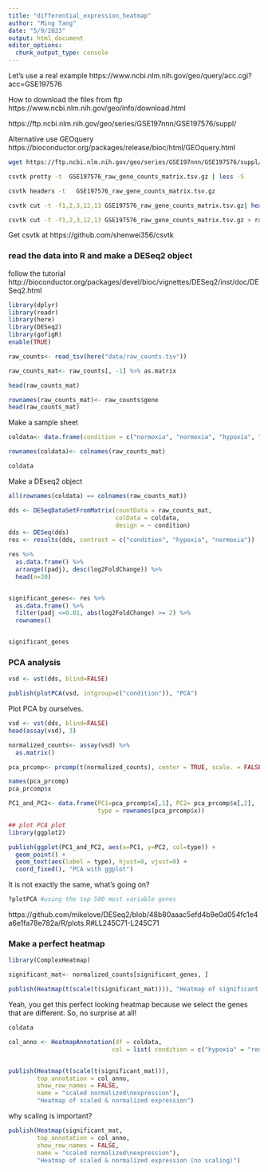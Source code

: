 ```yaml
---
title: "differential_expression_heatmap"
author: "Ming Tang"
date: "5/9/2023"
output: html_document
editor_options: 
  chunk_output_type: console
---
```


Let's use a real example https://www.ncbi.nlm.nih.gov/geo/query/acc.cgi?acc=GSE197576

How to download the files from ftp https://www.ncbi.nlm.nih.gov/geo/info/download.html

https://ftp.ncbi.nlm.nih.gov/geo/series/GSE197nnn/GSE197576/suppl/

Alternative use GEOquery https://bioconductor.org/packages/release/bioc/html/GEOquery.html

```bash
wget https://ftp.ncbi.nlm.nih.gov/geo/series/GSE197nnn/GSE197576/suppl/GSE197576_raw_gene_counts_matrix.tsv.gz

csvtk pretty -t  GSE197576_raw_gene_counts_matrix.tsv.gz | less -S

csvtk headers -t   GSE197576_raw_gene_counts_matrix.tsv.gz

csvtk cut -t -f1,2,3,12,13 GSE197576_raw_gene_counts_matrix.tsv.gz| head

csvtk cut -t -f1,2,3,12,13 GSE197576_raw_gene_counts_matrix.tsv.gz > raw_counts.tsv
```

Get csvtk at https://github.com/shenwei356/csvtk

### read the data into R and make a DESeq2 object 

follow the tutorial http://bioconductor.org/packages/devel/bioc/vignettes/DESeq2/inst/doc/DESeq2.html

```r
library(dplyr)
library(readr)
library(here)
library(DESeq2)
library(gofigR)
enable(TRUE)

raw_counts<- read_tsv(here("data/raw_counts.tsv"))

raw_counts_mat<- raw_counts[, -1] %>% as.matrix

head(raw_counts_mat)

rownames(raw_counts_mat)<- raw_counts$gene
head(raw_counts_mat)

```

Make a sample sheet 

```r
coldata<- data.frame(condition = c("normoxia", "normoxia", "hypoxia", "hypoxia"))

rownames(coldata)<- colnames(raw_counts_mat)

coldata
```

Make a DEseq2 object

```r
all(rownames(coldata) == colnames(raw_counts_mat))

dds <- DESeqDataSetFromMatrix(countData = raw_counts_mat,
                              colData = coldata,
                              design = ~ condition)
dds <- DESeq(dds)
res <- results(dds, contrast = c("condition", "hypoxia", "normoxia"))

res %>%
  as.data.frame() %>%
  arrange((padj), desc(log2FoldChange)) %>%
  head(n=30)


significant_genes<- res %>%
  as.data.frame() %>%
  filter(padj <=0.01, abs(log2FoldChange) >= 2) %>% 
  rownames()


significant_genes
```


### PCA analysis

```r
vsd <- vst(dds, blind=FALSE)

publish(plotPCA(vsd, intgroup=c("condition")), "PCA")
```


Plot PCA by ourselves.

```r
vsd <- vst(dds, blind=FALSE)
head(assay(vsd), 3)

normalized_counts<- assay(vsd) %>% 
  as.matrix()

pca_prcomp<- prcomp(t(normalized_counts), center = TRUE, scale. = FALSE)

names(pca_prcomp)
pca_prcomp$x

PC1_and_PC2<- data.frame(PC1=pca_prcomp$x[,1], PC2= pca_prcomp$x[,2], 
                         type = rownames(pca_prcomp$x))

## plot PCA plot
library(ggplot2)

publish(ggplot(PC1_and_PC2, aes(x=PC1, y=PC2, col=type)) + 
  geom_point() + 
  geom_text(aes(label = type), hjust=0, vjust=0) +
  coord_fixed(), "PCA with ggplot")
```

It is not exactly the same, what's going on? 


```r
?plotPCA #using the top 500 most variable genes

```

https://github.com/mikelove/DESeq2/blob/48b80aaac5efd4b9e0d054fc1e4a6e1fa78e782a/R/plots.R#LL245C71-L245C71


### Make a perfect heatmap

```r
library(ComplexHeatmap)

significant_mat<- normalized_counts[significant_genes, ] 

publish(Heatmap(t(scale(t(significant_mat)))), "Heatmap of significant genes")

```


Yeah, you get this perfect looking heatmap because we select the genes that are different. So, no surprise at all!


```r
coldata

col_anno <- HeatmapAnnotation(df = coldata, 
                             col = list( condition = c("hypoxia" = "red", "normoxia" = "blue")))


publish(Heatmap(t(scale(t(significant_mat))), 
        top_annotation = col_anno,
        show_row_names = FALSE,
        name = "scaled normalized\nexpression"), 
        "Heatmap of scaled & normalized expression")
```

why scaling is important?


```r
publish(Heatmap(significant_mat, 
        top_annotation = col_anno,
        show_row_names = FALSE,
        name = "scaled normalized\nexpression"),
        "Heatmap of scaled & normalized expression (no scaling)")
```

